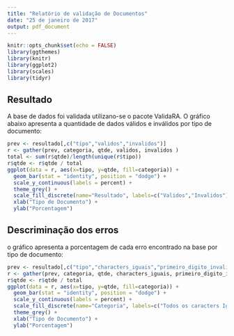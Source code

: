 ```yaml
---
title: "Relatório de validação de Documentos"
date: "25 de janeiro de 2017"
output: pdf_document
---
```


```r
knitr::opts_chunk$set(echo = FALSE)
library(ggthemes)
library(knitr)
library(ggplot2)
library(scales)
library(tidyr)
```
## Resultado

A base de dados foi validada utilizano-se o pacote ValidaRA. O gráfico abaixo apresenta a quantidade
de dados válidos e inválidos por tipo de documento:


```r
prev <- resultado[,c("tipo","validos","invalidos")]
r <- gather(prev, categoria, qtde, validos, invalidos )
total <- sum(r$qtde)/length(unique(r$tipo))
r$qtde <- r$qtde / total
ggplot(data = r, aes(x=tipo, y=qtde, fill=categoria)) + 
  geom_bar(stat = "identity", position = "dodge") + 
  scale_y_continuous(labels = percent) + 
  theme_grey() + 
  scale_fill_discrete(name="Resultado", labels=c("Validos","Invalidos")) + 
  xlab("Tipo de Documento") + 
  ylab("Porcentagem")

```

## Descriminação dos erros

o gráfico apresenta a porcentagem de cada erro encontrado na base por tipo de documento:


```r
prev <- resultado[,c("tipo","characters_iguais","primeiro_digito_invalido","segundo_digito_invalido","characters_invalido")]
r <- gather(prev, categoria, qtde, characters_iguais, primeiro_digito_invalido, segundo_digito_invalido, characters_invalido )
r$qtde <- r$qtde / total
ggplot(data = r, aes(x=tipo, y=qtde, fill=categoria)) + 
  geom_bar(stat = "identity", position = "dodge") + 
  scale_y_continuous(labels = percent) + 
  scale_fill_discrete(name="Categoria", labels=c("Todos os caracters Iguais","Primeiro digito invalido","Segundo invalido","Outros problemas de caracters")) + 
  theme_grey() + 
  xlab("Tipo de Documento") + 
  ylab("Porcentagem")

```
